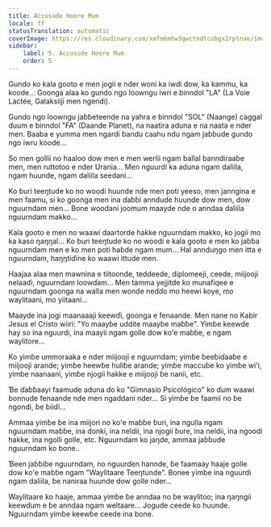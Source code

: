 ```yaml
---
title: Accusude Hoore Mum
locale: ff
statusTranslation: automatic
coverImage: https://res.cloudinary.com/xmfm6mhw3gwctndtcubgx2rptnae/image/upload/v1740468922/small_cover_tratado_de_psicologia_revolucionaria_a4c0dca4e0.webp
sidebar:
    label: 5. Accusude Hoore Mum
    order: 5
---
```

Gundo ko kala gooto e men jogii e nder woni ka iwdi dow, ka kammu, ka koode... Goonga alaa ko gundo ngo loowngu iwri e binndol "LA" (La Voie Lactée, Galaksiiji men ngendi).

Gundo ngo loowngu jaɓɓeteende na yahra e binndol "SOL" (Naange) caggal ɗuum e binndol "FA" (Daande Planet), na naatira aduna e na naata e nder men. Baaba e yumma men ngardi ɓandu caahu ndu ngam jaɓɓude gundo ngo iwru koode...

So men gollii no haaloo dow men e men werlii ngam ballal banndiraaɓe men, men ruttotoo e nder Urania... Men nguurdi ka aduna ngam daliila, ngam huunde, ngam daliila seedani...

Ko ɓuri teeŋtude ko no woodi huunde nde men poti yeeso, men janngina e men faamu, si ko goonga men ina ɗaɓɓi anndude huunde dow men, dow nguurndam men... Bone woodani joomum maayde nde o anndaa daliila nguurndam makko...

Kala gooto e men no waawi daartorde hakke nguurndam makko, ko jogii mo ka kaso ŋaŋŋal... Ko ɓuri teeŋtude ko no woodi e kala gooto e men ko jaɓɓa nguurndam men e ko men poti haɓde ngam mum... Hal annduŋgo men itta e nguurndam, haŋŋtiɗine ko waawi ittude men.

Haajaa alaa men mawnina e tiitoonde, teddeede, diplomeeji, ceede, miijooji nelaaɗi, nguurndam loowɗam... Men tamma yejjitde ko munafiqee e nguurndam goonga na walla men wonde neɗɗo mo heewi koye, mo waylitaani, mo yiitaani...

Maayde ina jogi maanaaaji keewɗi, goonga e fenaande. Men nane no Kabir Jesus el Cristo wiiri: "Yo maayɓe uddite maayɓe maɓɓe". Yimɓe keewɗe hay so ina nguurdi, ina maayii ngam golle dow ko'e maɓɓe, e ngam waylitore...

Ko yimɓe ummoraaka e nder miijooji e nguurndam; yimɓe ɓeeɓiɗaaɓe e miijooji arande; yimɓe heewɓe huliɓe arande; yimɓe maccuɓe ko yimɓe wi'i, yimɓe naanaani, yimɓe njogii hakke e miijooji ɓe nanii, etc.

Ɓe ɗaɓɓaayi faamude aduna ɗo ko "Gimnasio Psicológico" ko ɗum waawi bonnude fenaande nde men ngaddani nder... Si yimɓe ɓe faamii no ɓe ngondi, ɓe ɓiiɗi...

Ammaa yimɓe ɓe ina miijori no ko'e maɓɓe ɓuri, ina ngulla ngam nguurndam maɓɓe, ina ɗonki, ina neldii, ina njogii ɓure, ina neldii, ina ngoodi hakke, ina ngolli golle, etc. Nguurndam ko jaŋde, ammaa jaɓɓude nguurndam ko bone..

Ɓeen jaɓɓiɓe nguurndam, no nguurɗen hannde, ɓe faamaay haaje golle dow ko'e maɓɓe ngam "Waylitaare Teeŋtunde". Bonee yimɓe ina nguurdi ngam daliila, ɓe naniraa huunde dow golle nder...

Waylitaare ko haaje, ammaa yimɓe ɓe anndaa no ɓe waylitoo; ina ŋaŋngii keewɗum e ɓe anndaa ngam weltaare... Jogude ceede ko huunde. Nguurndam yimɓe keewɓe ceede ina bone.

